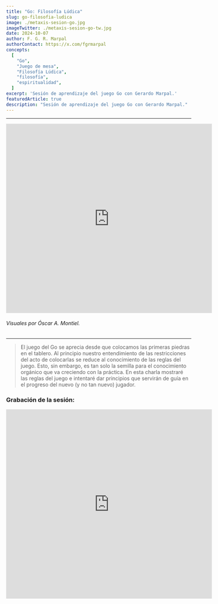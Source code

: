 ```yaml
---
title: "Go: Filosofía Lúdica"
slug: go-filosofia-ludica
image: ./metaxis-sesion-go.jpg
imageTwitter: ./metaxis-sesion-go-tw.jpg
date: 2024-10-07
author: F. G. R. Marpal
authorContact: https://x.com/fgrmarpal
concepts:
  [
    "Go",
    "Juego de mesa",
    "Filosofía Lúdica",
    "filosofía",
    "espiritualidad",
  ]
excerpt: 'Sesión de aprendizaje del juego Go con Gerardo Marpal.'
featuredArticle: true
description: "Sesión de aprendizaje del juego Go con Gerardo Marpal."
---
```


---

<iframe width="560" height="515" src="https://www.youtube.com/embed/eVL65mYl33o?si=YqifLu62o9RLibMc" title="YouTube video player" frameborder="0" allow="accelerometer; autoplay; clipboard-write; encrypted-media; gyroscope; picture-in-picture; web-share" referrerpolicy="strict-origin-when-cross-origin" allowfullscreen></iframe>

###### Visuales por Óscar A. Montiel.

---

> El juego del Go se aprecia desde que colocamos las primeras piedras en el tablero. Al principio nuestro entendimiento de las restricciones del acto de colocarlas se reduce al conocimiento de las reglas del juego. Esto, sin embargo, es tan solo la semilla para el conocimiento orgánico que va creciendo con la práctica. En esta charla mostraré las reglas del juego e intentaré dar principios que servirán de guía en el progreso del nuevo (y no tan nuevo) jugador.



### Grabación de la sesión:

<iframe width="560" height="515" src="https://www.youtube.com/embed/Y7RObbZoNt8?si=y7ddkAbqLvHVlMgK" title="YouTube video player" frameborder="0" allow="accelerometer; autoplay; clipboard-write; encrypted-media; gyroscope; picture-in-picture; web-share" referrerpolicy="strict-origin-when-cross-origin" allowfullscreen></iframe>